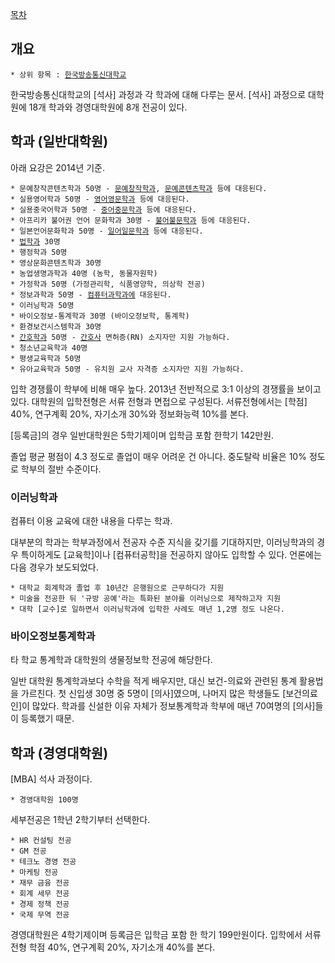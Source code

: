[[목차]]

== 개요 ==
 * 상위 항목 : [[한국방송통신대학교]]
한국방송통신대학교의 [석사] 과정과 각 학과에 대해 다루는 문서. 
[석사] 과정으로 대학원에 18개 학과와 경영대학원에 8개 전공이 있다. 

== 학과 (일반대학원) ==
아래 요강은 2014년 기준.

 * 문예창작콘텐츠학과 50명 - [[문예창작학과]], [[문예콘텐츠학과]] 등에 대응된다.
 * 실용영어학과 50명 - [[영어영문학과]] 등에 대응된다.
 * 실용중국어학과 50명 - [[중어중문학과]] 등에 대응된다.
 * 아프리카 불어권 언어 문화학과 30명 - [[불어불문학과]] 등에 대응된다.
 * 일본언어문화학과 50명 - [[일어일문학과]] 등에 대응된다.
 * [[법학과]] 30명
 * 행정학과 50명
 * 영상문화콘텐츠학과 30명
 * 농업생명과학과 40명 (농학, 동물자원학)
 * 가정학과 50명 (가정관리학, 식품영양학, 의상학 전공)
 * 정보과학과 50명 - [[컴퓨터과학과]]에 대응된다.
 * 이러닝학과 50명
 * 바이오정보-통계학과 30명 (바이오정보학, 통계학)
 * 환경보건시스템학과 30명
 * [[간호대학|간호학과]] 50명 - [[간호사]] 면허증(RN) 소지자만 지원 가능하다.
 * 청소년교육학과 40명
 * 평생교육학과 50명
 * 유아교육학과 50명 - 유치원 교사 자격증 소지자만 지원 가능하다.

입학 경쟁률이 학부에 비해 매우 높다. 2013년 전반적으로 3:1 이상의 경쟁률을 보이고 있다.
대학원의 입학전형은 서류 전형과 면접으로 구성된다. 서류전형에서는 [학점] 40%, 연구계획 20%, 자기소개 30%와 정보화능력 10%를 본다.

[등록금]의 경우 일반대학원은 5학기제이며 입학금 포함 한학기 142만원. 

졸업 평균 평점이 4.3 정도로 졸업이 매우 어려운 건 아니다. 중도탈락 비율은 10% 정도로 학부의 절반 수준이다.

=== 이러닝학과 ===
컴퓨터 이용 교육에 대한 내용을 다루는 학과.

대부분의 학과는 학부과정에서 전공자 수준 지식을 갖기를 기대하지만, 이러닝학과의 경우 특이하게도 [교육학]이나 [컴퓨터공학]을 전공하지 않아도 입학할 수 있다. 언론에는 다음 경우가 보도되었다.

 * 대학교 회계학과 졸업 후 10년간 은행원으로 근무하다가 지원
 * 미술을 전공한 뒤 '규방 공예'라는 특화된 분야를 이러닝으로 제작하고자 지원
 * 대학 [교수]로 일하면서 이러닝학과에 입학한 사례도 매년 1,2명 정도 나온다.

=== 바이오정보통계학과 ===
타 학교 통계학과 대학원의 생물정보학 전공에 해당한다.

일반 대학원 통계학과보다 수학을 적게 배우지만, 대신 보건-의료와 관련된 통계 활용법을 가르친다. 첫 신입생 30명 중 5명이 [의사]였으며, 나머지 많은 학생들도 [보건의료인]이 많았다. 학과를 신설한 이유 자체가 정보통계학과 학부에 매년 70여명의 [의사]들이 등록했기 때문.

== 학과 (경영대학원) ==
[MBA] 석사 과정이다.
 * 경영대학원 100명

세부전공은 1학년 2학기부터 선택한다.
 * HR 컨설팅 전공
 * GM 전공
 * 테크노 경영 전공
 * 마케팅 전공
 * 재무 금융 전공
 * 회계 세무 전공
 * 경제 정책 전공
 * 국제 무역 전공

경영대학원은 4학기제이며 등록금은 입학금 포함 한 학기 199만원이다.
입학에서 서류전형 학점 40%, 연구계획 20%, 자기소개 40%를 본다.
